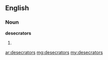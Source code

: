 ==English==

===Noun===
'''desecrators'''

# {{plural of|[[desecrator]]}}

[[ar:desecrators]]
[[mg:desecrators]]
[[my:desecrators]]